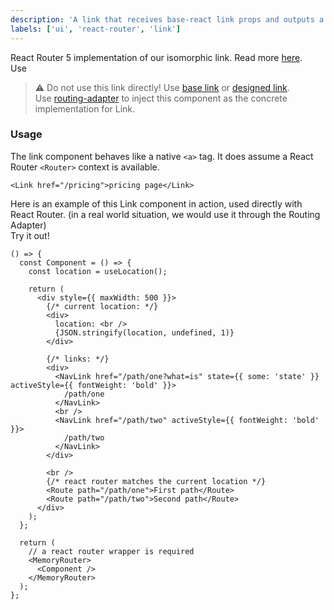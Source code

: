 ```yaml
---
description: 'A link that receives base-react link props and outputs a React-router link'
labels: ['ui', 'react-router', 'link']
---
```



React Router 5 implementation of our isomorphic link. Read more [here](https://bit.dev/teambit/base-react/navigation/link).  
Use

> ⚠️ Do not use this link directly! Use [base link](https://bit.dev/teambit/base-react/navigation/link) or [designed link](https://bit.dev/teambit/design/ui/navigation/link).  
> Use [routing-adapter](https://bit.dev/teambit/ui-foundation/ui/navigation/react-router/routing-adapter) to inject this component as the concrete implementation for Link.

### Usage

The link component behaves like a native `<a>` tag. It does assume a React Router `<Router>` context is available.

```tsx
<Link href="/pricing">pricing page</Link>
```

Here is an example of this Link component in action, used directly with React Router. (in a real world situation, we would use it through the Routing Adapter)  
Try it out!

```tsx live
() => {
  const Component = () => {
    const location = useLocation();

    return (
      <div style={{ maxWidth: 500 }}>
        {/* current location: */}
        <div>
          location: <br />
          {JSON.stringify(location, undefined, 1)}
        </div>

        {/* links: */}
        <div>
          <NavLink href="/path/one?what=is" state={{ some: 'state' }} activeStyle={{ fontWeight: 'bold' }}>
            /path/one
          </NavLink>
          <br />
          <NavLink href="/path/two" activeStyle={{ fontWeight: 'bold' }}>
            /path/two
          </NavLink>
        </div>

        <br />
        {/* react router matches the current location */}
        <Route path="/path/one">First path</Route>
        <Route path="/path/two">Second path</Route>
      </div>
    );
  };

  return (
    // a react router wrapper is required
    <MemoryRouter>
      <Component />
    </MemoryRouter>
  );
};
```
